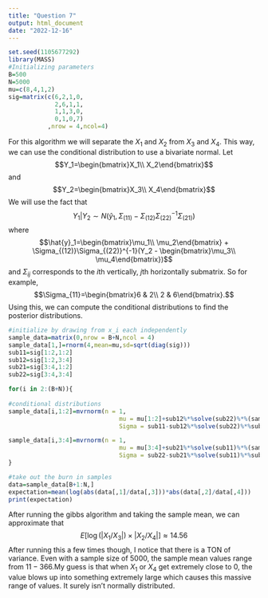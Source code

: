 ```yaml
---
title: "Question 7"
output: html_document
date: "2022-12-16"
---
```


```r
set.seed(1105677292)
library(MASS)
#Initializing parameters
B=500
N=5000
mu=c(8,4,1,2)
sig=matrix(c(6,2,1,0,
             2,6,1,1,
             1,1,3,0,
             0,1,0,7)
           ,nrow = 4,ncol=4)
```

For this algorithm we will separate the $X_1$ and $X_2$ from $X_3$ and $X_4$. This way, we can use the conditional distribution to use a bivariate normal. Let $$Y_1=\begin{bmatrix}X_1\\
X_2\end{bmatrix}$$ and $$Y_2=\begin{bmatrix}X_3\\
X_4\end{bmatrix}$$ We will use the fact that $$Y_1 | Y_2 \sim N(\hat{y}_1, \Sigma_{(11)}-\Sigma_{(12)}\Sigma_{(22)}^{-1}\Sigma_{(21)})$$ where $$\hat{y}_1=\begin{bmatrix}\mu_1\\
\mu_2\end{bmatrix} + \Sigma_{(12)}\Sigma_{(22)}^{-1}(Y_2 - \begin{bmatrix}\mu_3\\
\mu_4\end{bmatrix})$$ and $\Sigma_{ij}$ corresponds to the $i$th vertically, $j$th horizontally submatrix. So for example, $$\Sigma_{11}=\begin{bmatrix}6 & 2\\
2 & 6\end{bmatrix}.$$ Using this, we can compute the conditional distributions to find the posterior distributions.

```r
#initialize by drawing from x_i each independently
sample_data=matrix(0,nrow = B+N,ncol = 4)
sample_data[1,]=rnorm(4,mean=mu,sd=sqrt(diag(sig)))
sub11=sig[1:2,1:2]
sub12=sig[1:2,3:4]
sub21=sig[3:4,1:2]
sub22=sig[3:4,3:4]

for(i in 2:(B+N)){
  
#conditional distributions
sample_data[i,1:2]=mvrnorm(n = 1,
                               mu = mu[1:2]+sub12%*%solve(sub22)%*%(sample_data[i-1,3:4]-mu[3:4]), 
                               Sigma = sub11-sub12%*%solve(sub22)%*%sub21)

sample_data[i,3:4]=mvrnorm(n = 1,
                               mu = mu[3:4]+sub21%*%solve(sub11)%*%(sample_data[i,1:2]-mu[1:2]), 
                               Sigma = sub22-sub21%*%solve(sub11)%*%sub12)
}

#take out the burn in samples
data=sample_data[B+1:N,]
expectation=mean(log(abs(data[,1]/data[,3]))*abs(data[,2]/data[,4]))
print(expectation)
```

After running the gibbs algorithm and taking the sample mean, we can approximate that $$E[\log(|X_1/X_3|)\times |X_2/X_4|]\approx 14.56$$ After running this a few times though, I notice that there is a TON of variance. Even with a sample size of 5000, the sample mean values range from $11-366$.My guess is that when $X_1$ or $X_4$ get extremely close to 0, the value blows up into something extremely large which causes this massive range of values. It surely isn't normally distributed.
